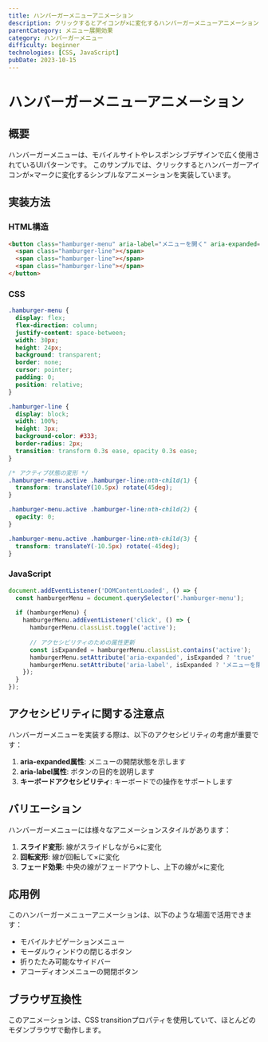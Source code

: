 ```yaml
---
title: ハンバーガーメニューアニメーション
description: クリックするとアイコンが×に変化するハンバーガーメニューアニメーション
parentCategory: メニュー展開効果
category: ハンバーガーメニュー
difficulty: beginner
technologies: [CSS, JavaScript]
pubDate: 2023-10-15
---
```



# ハンバーガーメニューアニメーション

<IframeDemo title="ハンバーガーメニューアニメーション" description="クリックするとアイコンが×に変化するシンプルなアニメーション" />

## 概要

ハンバーガーメニューは、モバイルサイトやレスポンシブデザインで広く使用されているUIパターンです。
このサンプルでは、クリックするとハンバーガーアイコンが×マークに変化するシンプルなアニメーションを実装しています。

## 実装方法

### HTML構造

```html
<button class="hamburger-menu" aria-label="メニューを開く" aria-expanded="false">
  <span class="hamburger-line"></span>
  <span class="hamburger-line"></span>
  <span class="hamburger-line"></span>
</button>
```

### CSS

```css
.hamburger-menu {
  display: flex;
  flex-direction: column;
  justify-content: space-between;
  width: 30px;
  height: 24px;
  background: transparent;
  border: none;
  cursor: pointer;
  padding: 0;
  position: relative;
}

.hamburger-line {
  display: block;
  width: 100%;
  height: 3px;
  background-color: #333;
  border-radius: 2px;
  transition: transform 0.3s ease, opacity 0.3s ease;
}

/* アクティブ状態の変形 */
.hamburger-menu.active .hamburger-line:nth-child(1) {
  transform: translateY(10.5px) rotate(45deg);
}

.hamburger-menu.active .hamburger-line:nth-child(2) {
  opacity: 0;
}

.hamburger-menu.active .hamburger-line:nth-child(3) {
  transform: translateY(-10.5px) rotate(-45deg);
}
```

### JavaScript

```javascript
document.addEventListener('DOMContentLoaded', () => {
  const hamburgerMenu = document.querySelector('.hamburger-menu');
  
  if (hamburgerMenu) {
    hamburgerMenu.addEventListener('click', () => {
      hamburgerMenu.classList.toggle('active');
      
      // アクセシビリティのための属性更新
      const isExpanded = hamburgerMenu.classList.contains('active');
      hamburgerMenu.setAttribute('aria-expanded', isExpanded ? 'true' : 'false');
      hamburgerMenu.setAttribute('aria-label', isExpanded ? 'メニューを閉じる' : 'メニューを開く');
    });
  }
});
```

## アクセシビリティに関する注意点

ハンバーガーメニューを実装する際は、以下のアクセシビリティの考慮が重要です：

1. **aria-expanded属性**: メニューの開閉状態を示します
2. **aria-label属性**: ボタンの目的を説明します
3. **キーボードアクセシビリティ**: キーボードでの操作をサポートします

## バリエーション

ハンバーガーメニューには様々なアニメーションスタイルがあります：

1. **スライド変形**: 線がスライドしながら×に変化
2. **回転変形**: 線が回転して×に変化
3. **フェード効果**: 中央の線がフェードアウトし、上下の線が×に変化

## 応用例

このハンバーガーメニューアニメーションは、以下のような場面で活用できます：

- モバイルナビゲーションメニュー
- モーダルウィンドウの閉じるボタン
- 折りたたみ可能なサイドバー
- アコーディオンメニューの開閉ボタン

## ブラウザ互換性

このアニメーションは、CSS transitionプロパティを使用していて、ほとんどのモダンブラウザで動作します。
